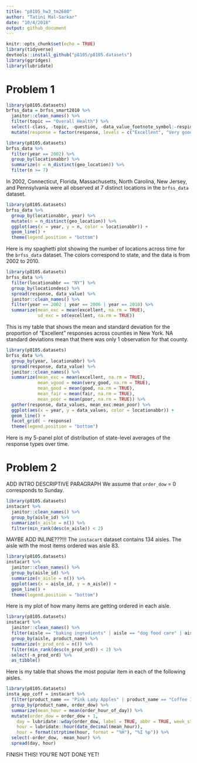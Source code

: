 ```yaml
---
title: "p8105_hw3_tm2680"
author: "Tatini Mal-Sarkar"
date: "10/4/2018"
output: github_document
---
```


```r
knitr::opts_chunk$set(echo = TRUE)
library(tidyverse)
devtools::install_github("p8105/p8105.datasets")
library(ggridges)
library(lubridate)
```

# Problem 1
```r
library(p8105.datasets)
brfss_data = brfss_smart2010 %>% 
  janitor::clean_names() %>% 
  filter(topic == "Overall Health") %>% 
  select(-class, -topic, -question, -data_value_footnote_symbol:-respid) %>% 
  mutate(response = factor(response, levels = c("Excellent", "Very good", "Good", "Fair", "Poor", ordered = TRUE))) 
```

```r
library(p8105.datasets)
brfss_data %>% 
  filter(year == 2002) %>% 
  group_by(locationabbr) %>% 
  summarize(n = n_distinct(geo_location)) %>% 
  filter(n >= 7)
```

In 2002, Connecticut, Florida, Massachusetts, North Carolina, New Jersey, and Pennsylvania were all observed at 7 distinct locations in the `brfss_data` dataset.

```r
library(p8105.datasets)
brfss_data %>% 
  group_by(locationabbr, year) %>% 
  mutate(n = n_distinct(geo_location)) %>% 
  ggplot(aes(x = year, y = n, color = locationabbr)) + 
  geom_line() + 
  theme(legend.position = "bottom")
```

Here is my spaghetti plot showing the number of locations across time for the `brfss_data` dataset. The colors correspond to state, and the data is from 2002 to 2010. 

```r
library(p8105.datasets)
brfss_data %>% 
  filter(locationabbr == "NY") %>% 
  group_by(locationdesc) %>% 
  spread(response, data_value) %>% 
  janitor::clean_names() %>% 
  filter(year == 2002 | year == 2006 | year == 2010) %>% 
  summarize(mean_exc = mean(excellent, na.rm = TRUE),
            sd_exc = sd(excellent, na.rm = TRUE)) 
```

This is my table that shows the mean and standard deviation for the proportion of "Excellent" responses across counties in New York. NA standard deviations mean that there was only 1 observation for that county.

```r
library(p8105.datasets)
brfss_data %>% 
  group_by(year, locationabbr) %>% 
  spread(response, data_value) %>% 
  janitor::clean_names() %>% 
  summarize(mean_exc = mean(excellent, na.rm = TRUE),
            mean_vgood = mean(very_good, na.rm = TRUE),
            mean_good = mean(good, na.rm = TRUE),
            mean_fair = mean(fair, na.rm = TRUE),
            mean_poor = mean(poor, na.rm = TRUE)) %>% 
  gather(response, data_values, mean_exc:mean_poor) %>% 
  ggplot(aes(x = year, y = data_values, color = locationabbr)) +
  geom_line() + 
  facet_grid( ~ response)
  theme(legend.position = "bottom")
```

Here is my 5-panel plot of distribution of state-level averages of the response types over time.

# Problem 2

ADD INTRO DESCRIPTIVE PARAGRAPH
We assume that `order_dow` = 0 corresponds to Sunday.

```r
library(p8105.datasets)
instacart %>% 
  janitor::clean_names() %>%
  group_by(aisle_id) %>% 
  summarize(n_aisle = n()) %>% 
  filter(min_rank(desc(n_aisle)) < 2)
```
MAYBE ADD INLINE???!!!
The `instacart` dataset contains 134 aisles. The aisle with the most items ordered was aisle 83.

```r
library(p8105.datasets)
instacart %>% 
  janitor::clean_names() %>% 
  group_by(aisle_id) %>% 
  summarize(n_aisle = n()) %>%
  ggplot(aes(x = aisle_id, y = n_aisle)) + 
  geom_line() +
  theme(legend.position = "bottom")
```

Here is my plot of how many items are getting ordered in each aisle.

```r
library(p8105.datasets)
instacart %>% 
  janitor::clean_names() %>% 
  filter(aisle == "baking ingredients" | aisle == "dog food care" | aisle == "packaged vegetables fruits") %>% 
  group_by(aisle, product_name) %>% 
  summarize(n_prod_ord = n()) %>% 
  filter(min_rank(desc(n_prod_ord)) < 2) %>% 
  select(-n_prod_ord) %>% 
  as_tibble()
```
Here is my table that shows the most popular item in each of the following aisles.

```r
library(p8105.datasets)
insta_app_coff = instacart %>% 
  filter(product_name == "Pink Lady Apples" | product_name == "Coffee Ice Cream") %>% 
  group_by(product_name, order_dow) %>% 
  summarize(mean_hour = mean(order_hour_of_day)) %>% 
  mutate(order_dow = order_dow + 1,
    day = lubridate::wday(order_dow, label = TRUE, abbr = TRUE, week_start = getOption("lubridate.week.start", 7)),
    hour = lubridate::hour(date_decimal(mean_hour)),
    hour = format(strptime(hour, format = "%H"), "%I %p")) %>% 
  select(-order_dow, -mean_hour) %>% 
  spread(day, hour)
```

FINISH THIS! YOU'RE NOT DONE YET!
